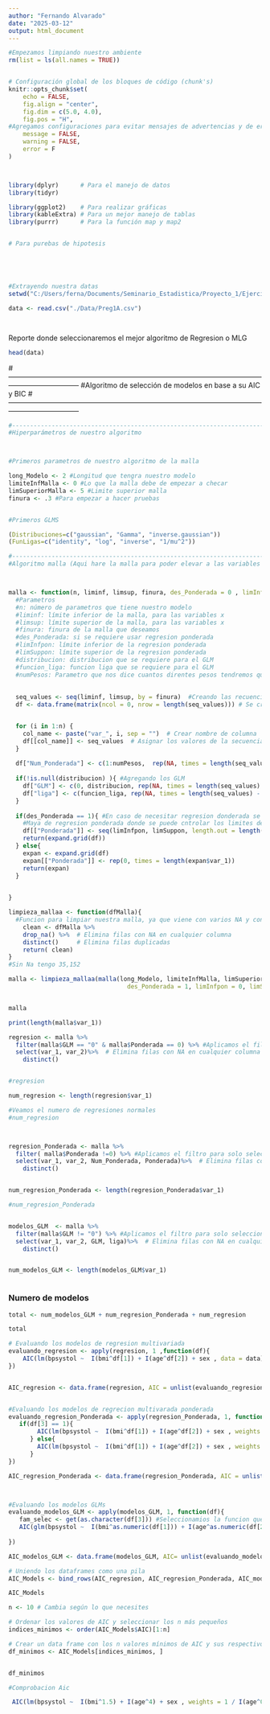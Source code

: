```yaml
---
author: "Fernando Alvarado"
date: "2025-03-12"
output: html_document
---
```



```r
#Empezamos limpiando nuestro ambiente
rm(list = ls(all.names = TRUE))


# Configuración global de los bloques de código (chunk's)
knitr::opts_chunk$set(
	echo = FALSE,
	fig.align = "center",
	fig.dim = c(5.0, 4.0),
	fig.pos = "H",
#Agregamos configuraciones para evitar mensajes de advertencias y de errores en el archivo
	message = FALSE,
	warning = FALSE,
	error = F
)



library(dplyr)      # Para el manejo de datos
library(tidyr)

library(ggplot2)    # Para realizar gráficas
library(kableExtra) # Para un mejor manejo de tablas
library(purrr)      # Para la función map y map2


# Para purebas de hipotesis





#Extrayendo nuestra datas
setwd("C:/Users/ferna/Documents/Seminario_Estadistica/Proyecto_1/Ejercicio_1")

data <- read.csv("./Data/Preg1A.csv")




```


Reporte donde seleccionaremos el mejor algoritmo de Regresion o MLG


```r
head(data)
```


#------------------------------------------------------------------------------------------------------------------------------------------
#Algoritmo de selección de modelos en base a su AIC y BIC
#------------------------------------------------------------------------------------------------------------------------------------------



```r
#------------------------------------------------------------------------------------------------------------------------------------------
#Hiperparámetros de nuestro algoritmo 



#Primeros parametros de nuestro algoritmo de la malla 

long_Modelo <- 2 #Longitud que tengra nuestro modelo 
limiteInfMalla <- 0 #Lo que la malla debe de empezar a checar
limSuperiorMalla <- 5 #Limite superior malla
finura <- .3 #Para empezar a hacer pruebas 


#Primeros GLMS

(Distribuciones=c("gaussian", "Gamma", "inverse.gaussian"))
(FunLigas=c("identity", "log", "inverse", "1/mu^2"))


```


```r
#------------------------------------------------------------------------------------------------------------------------------------------
#Algoritmo malla (Aqui hare la malla para poder elevar a las variables a la potencia que se requiera)



malla <- function(n, liminf, limsup, finura, des_Ponderada = 0 , limInfpon = 0, limSuppon = 2, distribucion  = c(), funcion_liga= c(), numPesos){
  #Parametros
  #n: número de parametros que tiene nuestro modelo 
  #liminf: límite inferior de la malla, para las variables x
  #limsup: límite superior de la malla, para las variables x
  #finura: finura de la malla que deseamos
  #des_Ponderada: si se requiere usar regresion ponderada
  #limInfpon: límite inferior de la regresion ponderada
  #limSuppon: límite superior de la regresion ponderada 
  #distribucion: distribucion que se requiere para el GLM
  #funcion_liga: funcion liga que se requiere para el GLM
  #numPesos: Parametro que nos dice cuantos direntes pesos tendremos que considerar a la hora de hacer regresion ponderada
  
  
  seq_values <- seq(liminf, limsup, by = finura)  #Creando las recuencias para la malla y posteriormente elevar la variable 
  df <- data.frame(matrix(ncol = 0, nrow = length(seq_values))) # Se creo el df, para poder poner las variables


  for (i in 1:n) {
    col_name <- paste("var_", i, sep = "")  # Crear nombre de columna
    df[[col_name]] <- seq_values  # Asignar los valores de la secuencia
  }
  
  df["Num_Ponderada"] <- c(1:numPesos,  rep(NA, times = length(seq_values) - numPesos))  #Definiendo las combinaciones de nuestro modelo de regresion ponderada
  
  if(!is.null(distribucion) ){ #Agregando los GLM
    df["GLM"] <- c(0, distribucion, rep(NA, times = length(seq_values) - length(distribucion)-1))
    df["liga"] <- c(funcion_liga, rep(NA, times = length(seq_values) - length(funcion_liga)))
  }
  
  if(des_Ponderada == 1){ #En caso de necesitar regresion donderada se agrega una columan con una secuencia de ponderada 
    #Maya de regresion ponderada donde se puede cntrolar los limites de la reg ponderda, pero su finura depede de la longitud del df
    df[["Ponderada"]] <- seq(limInfpon, limSuppon, length.out = length(seq_values)) 
    return(expand.grid(df))
  } else{
    expan <- expand.grid(df)
    expan[["Ponderada"]] <- rep(0, times = length(expan$var_1))
    return(expan)
  }

 
}


```


```r


limpieza_mallaa <- function(dfMalla){
  #Funcion para limpiar nuestra malla, ya que viene con varios NA y con filas repetidas
    clean <- dfMalla %>%
    drop_na() %>%  # Elimina filas con NA en cualquier columna
    distinct()     # Elimina filas duplicadas
    return( clean)
}
#Sin Na tengo 35,152

malla <- limpieza_mallaa(malla(long_Modelo, limiteInfMalla, limSuperiorMalla, finura, 
                                 des_Ponderada = 1, limInfpon = 0, limSuppon = 2.5,  distribucion  = Distribuciones, funcion_liga= FunLigas, 2))


malla

print(length(malla$var_1))
```



```r
regresion <- malla %>% 
  filter(malla$GLM == "0" & malla$Ponderada == 0) %>% #Aplicamos el filtro para solo seleccionar las que seran para la regresion normal
  select(var_1, var_2)%>%  # Elimina filas con NA en cualquier columna
    distinct() 


#regresion

num_regresion <- length(regresion$var_1)

#Veamos el numero de regresiones normales
#num_regresion



regresion_Ponderada <- malla %>%
  filter( malla$Ponderada !=0) %>% #Aplicamos el filtro para solo seleccionar las que seran para la regresion normal
  select(var_1, var_2, Num_Ponderada, Ponderada)%>%  # Elimina filas con NA en cualquier columna
    distinct() 


num_regresion_Ponderada <- length(regresion_Ponderada$var_1)

#num_regresion_Ponderada


modelos_GLM  <- malla %>%
  filter(malla$GLM != "0") %>% #Aplicamos el filtro para solo seleccionar las que seran para la regresion normal
  select(var_1, var_2, GLM, liga)%>%  # Elimina filas con NA en cualquier columna
    distinct() 


num_modelos_GLM <- length(modelos_GLM$var_1)



```




### Numero de modelos

```r

total <- num_modelos_GLM + num_regresion_Ponderada + num_regresion

total

```




```r

# Evaluando los modelos de regresion multivariada
evaluando_regresion <- apply(regresion, 1 ,function(df){
    AIC(lm(bpsystol ~  I(bmi^df[1]) + I(age^df[2]) + sex , data = data))
})


AIC_regresion <- data.frame(regresion, AIC = unlist(evaluando_regresion))


#Evaluando los modelos de regrecion multivarada ponderada
evaluando_regresion_Ponderada <- apply(regresion_Ponderada, 1, function(df){
   if(df[3] == 1){
        AIC(lm(bpsystol ~  I(bmi^df[1]) + I(age^df[2]) + sex , weights = 1 / I(bmi^df[4]), data = data)) #Pondera en base a BMI
      } else{
        AIC(lm(bpsystol ~  I(bmi^df[1]) + I(age^df[2]) + sex , weights = 1 / I(age^df[4]), data = data)) #Pondera en base a age
      }
})

AIC_regresion_Ponderada <- data.frame(regresion_Ponderada, AIC = unlist(evaluando_regresion_Ponderada))



#Evaluando los modelos GLMs
evaluando_modelos_GLM <- apply(modelos_GLM, 1, function(df){
   fam_selec <- get(as.character(df[3])) #Seleccionamios la funcion que viene en la palabra  
   AIC(glm(bpsystol ~  I(bmi^as.numeric(df[1])) + I(age^as.numeric(df[2])) + sex , data = data, family = fam_selec(link =df[4])))
  
})

AIC_modelos_GLM <- data.frame(modelos_GLM, AIC= unlist(evaluando_modelos_GLM))

```


```r


# Uniendo los dataframes como una pila
AIC_Models <- bind_rows(AIC_regresion, AIC_regresion_Ponderada, AIC_modelos_GLM )

AIC_Models

```






```r
n <- 10 # Cambia según lo que necesites

# Ordenar los valores de AIC y seleccionar los n más pequeños
indices_minimos <- order(AIC_Models$AIC)[1:n]

# Crear un data frame con los n valores mínimos de AIC y sus respectivos parámetros
df_minimos <- AIC_Models[indices_minimos, ]


df_minimos

```



```r
#Comprobacion Aic

 AIC(lm(bpsystol ~  I(bmi^1.5) + I(age^4) + sex , weights = 1 / I(age^0.6666667), data = data)) #Pondera en base a BMI


```






```r

```




```r

```




```r

```




```r

```




```r

```




```r

```




```r

```




```r

```




```r

```











